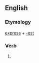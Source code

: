 ==English==

===Etymology===
[[express]] + [[-est]]

===Verb===
{{head|en|verb form}}

# {{en-archaic second-person singular of|express|lang=en}}